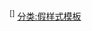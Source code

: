 <sup class="reference nowrap" style="color:#002bb8;">[{{{1|1}}}]</sup><noinclude>
{{documentation}}[[分类:假样式模板]]
</noinclude>